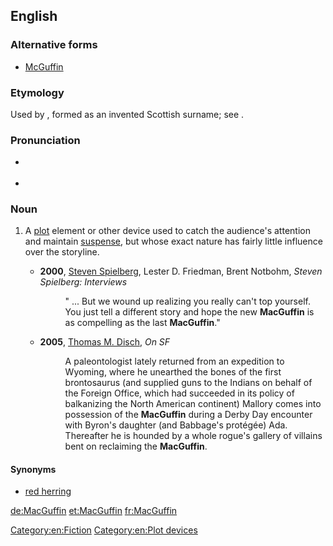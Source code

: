 {{was wotd|2008|March|30}}
==English==
{{wikipedia}}

===Alternative forms===
* [[McGuffin]]

===Etymology===
Used by {{w|Alfred Hitchcock}}, formed as an invented Scottish surname; see {{w|MacGuffin#History_and_use}}.

===Pronunciation===
* {{a|RP|US}} {{IPA|/məˈɡʌf.ɪn/|lang=en}}
* {{audio|en-us-MacGuffin.ogg|Audio (US)|lang=en}}

===Noun===
{{en-noun}}

# {{context|narratology|lang=en}} A [[plot]] element or other device used to catch the audience's attention and maintain [[suspense]], but whose exact nature has fairly little influence over the storyline.
#* '''2000''', [[w:Steven Spielberg|Steven Spielberg]], Lester D. Friedman, Brent Notbohm, ''Steven Spielberg: Interviews''
#*: " ... But we wound up realizing you really can't top yourself. You just tell a different story and hope the new '''MacGuffin''' is as compelling as the last '''MacGuffin'''."
#* '''2005''', [[w:Thomas Disch|Thomas M. Disch]], ''On SF''
#*: A paleontologist lately returned from an expedition to Wyoming, where he unearthed the bones of the first brontosaurus (and supplied guns to the Indians on behalf of the Foreign Office, which had succeeded in its policy of balkanizing the North American continent) Mallory comes into possession of the '''MacGuffin''' during a Derby Day encounter with Byron's daughter (and Babbage's protégée) Ada. Thereafter he is hounded by a whole rogue's gallery of villains bent on reclaiming the '''MacGuffin'''.

====Synonyms====
* [[red herring]]

[[Category:en:Fiction]]
[[Category:en:Plot devices]]

[[de:MacGuffin]]
[[et:MacGuffin]]
[[fr:MacGuffin]]